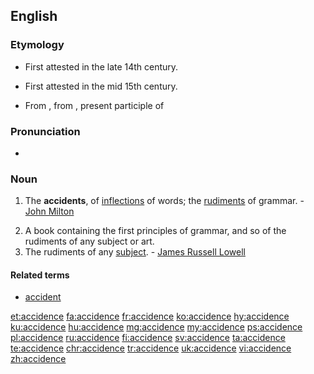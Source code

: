 ==English==

===Etymology===
* First attested in the late 14th century.
* {{sense|grammar}} First attested in the mid 15th century. 
* From {{etyl|la|en}} {{term|accidentia||lang=la|accidental matters}}, from {{term|accidens|lang=la}}, present participle of {{term|accidere||lang=la|to happen}}

===Pronunciation===
* {{IPA|/ˈæk.sə.dəns/|/ˈæk.sə.dɛns/|/ˈæk.sə.dənts/|/ˈæk.sə.dɛnts/|lang=en}}

===Noun===
{{en-noun}}

# {{context|grammar|lang=en}} The '''accidents''', of [[inflections]] of words; the [[rudiments]] of grammar. - [[w:John Milton|John Milton]]
# A book containing the first principles of grammar, and so of the rudiments of any subject or art.
# The rudiments of any [[subject]]. - [[w:James Russell Lowell|James Russell Lowell]]

====Related terms====
* [[accident]]

{{Webster 1913}}

[[et:accidence]]
[[fa:accidence]]
[[fr:accidence]]
[[ko:accidence]]
[[hy:accidence]]
[[ku:accidence]]
[[hu:accidence]]
[[mg:accidence]]
[[my:accidence]]
[[ps:accidence]]
[[pl:accidence]]
[[ru:accidence]]
[[fi:accidence]]
[[sv:accidence]]
[[ta:accidence]]
[[te:accidence]]
[[chr:accidence]]
[[tr:accidence]]
[[uk:accidence]]
[[vi:accidence]]
[[zh:accidence]]